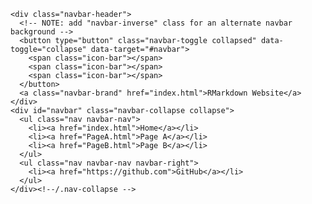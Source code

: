 <div class="navbar navbar-default  navbar-fixed-top" role="navigation">
  <div class="container">
    <div class="navbar-header">
      <!-- NOTE: add "navbar-inverse" class for an alternate navbar background -->
      <button type="button" class="navbar-toggle collapsed" data-toggle="collapse" data-target="#navbar">
        <span class="icon-bar"></span>
        <span class="icon-bar"></span>
        <span class="icon-bar"></span>
      </button>
      <a class="navbar-brand" href="index.html">RMarkdown Website</a>
    </div>
    <div id="navbar" class="navbar-collapse collapse">
      <ul class="nav navbar-nav">
        <li><a href="index.html">Home</a></li>
        <li><a href="PageA.html">Page A</a></li>
        <li><a href="PageB.html">Page B</a></li>
      </ul>
      <ul class="nav navbar-nav navbar-right">
        <li><a href="https://github.com">GitHub</a></li>
      </ul>
    </div><!--/.nav-collapse -->
  </div><!--/.container -->
</div><!--/.navbar -->